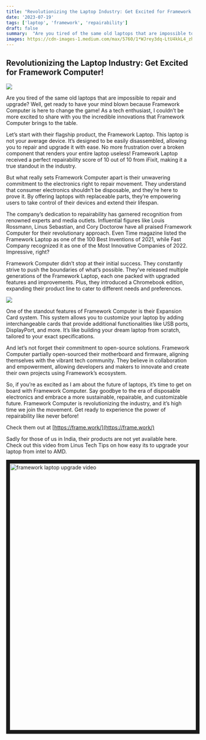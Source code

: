 ```yaml
---
title: "Revolutionizing the Laptop Industry: Get Excited for Framework Computer!"
date: '2023-07-19'
tags: ['laptop', 'framework', 'repairability']
draft: false
summary:  "Are you tired of the same old laptops that are impossible to repair and upgrade? Well, get ready to have your mind blown because Framework Computer is here to change the game! As a tech enthusiast, I couldn’t be more excited to share with you the incredible innovations that Framework Computer brings to the table."
images: https://cdn-images-1.medium.com/max/5760/1*WJrey3dq-LtU4kkL4_zhgQ.png
---
```


## Revolutionizing the Laptop Industry: Get Excited for Framework Computer!

![](https://cdn-images-1.medium.com/max/5760/1*WJrey3dq-LtU4kkL4_zhgQ.png)

Are you tired of the same old laptops that are impossible to repair and upgrade? Well, get ready to have your mind blown because Framework Computer is here to change the game! As a tech enthusiast, I couldn’t be more excited to share with you the incredible innovations that Framework Computer brings to the table.

Let’s start with their flagship product, the Framework Laptop. This laptop is not your average device. It’s designed to be easily disassembled, allowing you to repair and upgrade it with ease. No more frustration over a broken component that renders your entire laptop useless! Framework Laptop received a perfect repairability score of 10 out of 10 from iFixit, making it a true standout in the industry.

But what really sets Framework Computer apart is their unwavering commitment to the electronics right to repair movement. They understand that consumer electronics shouldn’t be disposable, and they’re here to prove it. By offering laptops with replaceable parts, they’re empowering users to take control of their devices and extend their lifespan.

The company’s dedication to repairability has garnered recognition from renowned experts and media outlets. Influential figures like Louis Rossmann, Linus Sebastian, and Cory Doctorow have all praised Framework Computer for their revolutionary approach. Even Time magazine listed the Framework Laptop as one of the 100 Best Inventions of 2021, while Fast Company recognized it as one of the Most Innovative Companies of 2022. Impressive, right?

Framework Computer didn’t stop at their initial success. They constantly strive to push the boundaries of what’s possible. They’ve released multiple generations of the Framework Laptop, each one packed with upgraded features and improvements. Plus, they introduced a Chromebook edition, expanding their product line to cater to different needs and preferences.

![](https://cdn-images-1.medium.com/max/3136/1*FhNXoXBJUvvl80z89ZF5QA.png)

One of the standout features of Framework Computer is their Expansion Card system. This system allows you to customize your laptop by adding interchangeable cards that provide additional functionalities like USB ports, DisplayPort, and more. It’s like building your dream laptop from scratch, tailored to your exact specifications.

And let’s not forget their commitment to open-source solutions. Framework Computer partially open-sourced their motherboard and firmware, aligning themselves with the vibrant tech community. They believe in collaboration and empowerment, allowing developers and makers to innovate and create their own projects using Framework’s ecosystem.

So, if you’re as excited as I am about the future of laptops, it’s time to get on board with Framework Computer. Say goodbye to the era of disposable electronics and embrace a more sustainable, repairable, and customizable future. Framework Computer is revolutionizing the industry, and it’s high time we join the movement. Get ready to experience the power of repairability like never before!

Check them out at [https://frame.work/](https://frame.work/)

Sadly for those of us in India, their products are not yet available here. Check out this video from Linus Tech Tips on how easy its to upgrade your laptop from intel to AMD.

<a href="http://www.youtube.com/watch?feature=player_embedded&v=iU_iWa9LL_s
" target="_blank"><img src="http://img.youtube.com/vi/iU_iWa9LL_s/0.jpg" 
alt="framework laptop upgrade video" width="960" height="720" border="10" /></a>